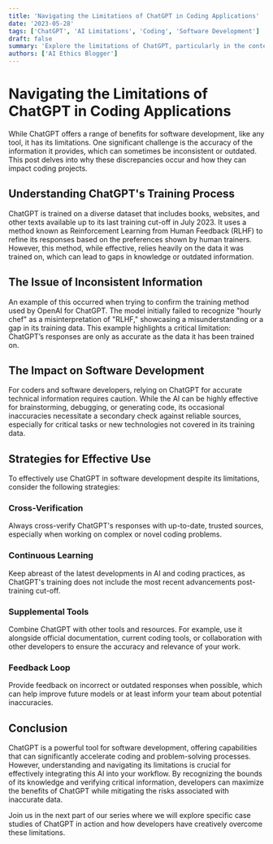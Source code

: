 ```yaml
---
title: 'Navigating the Limitations of ChatGPT in Coding Applications'
date: '2023-05-28'
tags: ['ChatGPT', 'AI Limitations', 'Coding', 'Software Development']
draft: false
summary: 'Explore the limitations of ChatGPT, particularly in the context of obtaining accurate information. This post discusses how the model’s training data affects its responses and how users can navigate these challenges in software development.'
authors: ['AI Ethics Blogger']
---
```


# Navigating the Limitations of ChatGPT in Coding Applications

While ChatGPT offers a range of benefits for software development, like any tool, it has its limitations. One significant challenge is the accuracy of the information it provides, which can sometimes be inconsistent or outdated. This post delves into why these discrepancies occur and how they can impact coding projects.

## Understanding ChatGPT's Training Process

ChatGPT is trained on a diverse dataset that includes books, websites, and other texts available up to its last training cut-off in July 2023. It uses a method known as Reinforcement Learning from Human Feedback (RLHF) to refine its responses based on the preferences shown by human trainers. However, this method, while effective, relies heavily on the data it was trained on, which can lead to gaps in knowledge or outdated information.

## The Issue of Inconsistent Information

An example of this occurred when trying to confirm the training method used by OpenAI for ChatGPT. The model initially failed to recognize "hourly chef" as a misinterpretation of "RLHF," showcasing a misunderstanding or a gap in its training data. This example highlights a critical limitation: ChatGPT’s responses are only as accurate as the data it has been trained on.

## The Impact on Software Development

For coders and software developers, relying on ChatGPT for accurate technical information requires caution. While the AI can be highly effective for brainstorming, debugging, or generating code, its occasional inaccuracies necessitate a secondary check against reliable sources, especially for critical tasks or new technologies not covered in its training data.

## Strategies for Effective Use

To effectively use ChatGPT in software development despite its limitations, consider the following strategies:

### Cross-Verification
Always cross-verify ChatGPT's responses with up-to-date, trusted sources, especially when working on complex or novel coding problems.

### Continuous Learning
Keep abreast of the latest developments in AI and coding practices, as ChatGPT's training does not include the most recent advancements post-training cut-off.

### Supplemental Tools
Combine ChatGPT with other tools and resources. For example, use it alongside official documentation, current coding tools, or collaboration with other developers to ensure the accuracy and relevance of your work.

### Feedback Loop
Provide feedback on incorrect or outdated responses when possible, which can help improve future models or at least inform your team about potential inaccuracies.

## Conclusion

ChatGPT is a powerful tool for software development, offering capabilities that can significantly accelerate coding and problem-solving processes. However, understanding and navigating its limitations is crucial for effectively integrating this AI into your workflow. By recognizing the bounds of its knowledge and verifying critical information, developers can maximize the benefits of ChatGPT while mitigating the risks associated with inaccurate data.

Join us in the next part of our series where we will explore specific case studies of ChatGPT in action and how developers have creatively overcome these limitations.


